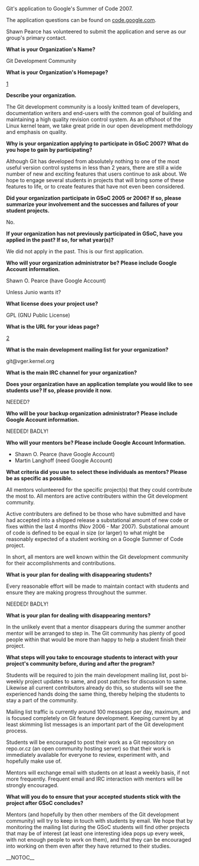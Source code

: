 Git's application to Google's Summer of Code 2007.

The application questions can be found on [http://code.google.com/support/bin/answer.py?answer=60303&topic=10727 code.google.com].

Shawn Pearce has volunteered to submit the application and serve as our group's primary contact.

<b> What is your Organization's Name? </b>

Git Development Community

<b> What is your Organization's Homepage? </b>

[http://git.or.cz/]

<b> Describe your organization. </b>

The Git development community is a loosly knitted team of developers,
documentation writers and end-users with the common goal of
building and maintaining a high quality revision control system.
As an offshoot of the Linux kernel team, we take great pride in
our open development methdology and emphasis on quality.

''' Why is your organization applying to participate in GSoC 2007? What
do you hope to gain by participating? '''

Although Git has developed from absolutely nothing to one of the
most useful version control systems in less than 2 years, there are
still a wide number of new and exciting features that users continue
to ask about.  We hope to engage several students in projects that
will bring some of these features to life, or to create features
that have not even been considered.

''' Did your organization participate in GSoC 2005 or 2006? If so,
please summarize your involvement and the successes and failures
of your student projects. '''

No.

''' If your organization has not previously participated in GSoC,
have you applied in the past? If so, for what year(s)? '''

We did not apply in the past.  This is our first application.

''' Who will your organization administrator be? Please include Google
Account information. '''

Shawn O. Pearce (have Google Account)

Unless Junio wants it?

<b> What license does your project use? </b>

GPL (GNU Public License)

<b> What is the URL for your ideas page? </b>

[http://git.or.cz/gitwiki/SoC2007Ideas]

<b> What is the main development mailing list for your organization? </b>

git@vger.kernel.org

<b> What is the main IRC channel for your organization? </b>

<!-- #git on irc.freenode.org.
 -->

''' Does your organization have an application template you would like
to see students use? If so, please provide it now. '''

NEEDED?

''' Who will be your backup organization administrator? Please include
Google Account information. '''

NEEDED!  BADLY!

''' Who will your mentors be? Please include Google Account
Information. '''

* Shawn O. Pearce (have Google Account)
* Martin Langhoff (need Google Account)

''' What criteria did you use to select these individuals as
mentors? Please be as specific as possible. '''

All mentors volunteered for the specific project(s) that they could
contribute the most to.  All mentors are active contributers within
the Git development community.

Active contributers are defined to be those who have submitted and
have had accepted into a shipped release a substational amount of
new code or fixes within the last 4 months (Nov 2006 - Mar 2007).
Substational amount of code is defined to be equal in size (or
larger) to what might be reasonably expected of a student working
on a Google Summer of Code project.

In short, all mentors are well known within the Git development
community for their accomplishments and contributions.

<b> What is your plan for dealing with disappearing students? </b>

Every reasonable effort will be made to maintain contact with
students and ensure they are making progress throughout the summer.

NEEDED! BADLY!

<b> What is your plan for dealing with disappearing mentors? </b>

In the unlikely event that a mentor disappears during the summer
another mentor will be arranged to step in.  The Git community has
plenty of good people within that would be more than happy to help
a student finish their project.

''' What steps will you take to encourage students to interact with
your project's community before, during and after the program? '''

Students will be required to join the main development mailing
list, post bi-weekly project updates to same, and post patches for
discussion to same.  Likewise all current contributors already do
this, so students will see the experienced hands doing the same
thing, thereby helping the students to stay a part of the community.

Mailing list traffic is currently around 100 messages per day,
maximum, and is focused completely on Git feature development.
Keeping current by at least skimming list messages is an important
part of the Git development process.

Students will be encouraged to post their work as a Git repository
on repo.or.cz (an open community hosting server) so that their work
is immediately available for everyone to review, experiment with,
and hopefully make use of.

Mentors will exchange email with students on at least a weekly basis,
if not more frequently.  Frequent email and IRC interaction with
mentors will be strongly encouraged.

''' What will you do to ensure that your accepted students stick with
the project after GSoC concludes? '''

Mentors (and hopefully by then other members of the Git development
community) will try to keep in touch with students by email.  We hope
that by monitoring the mailing list during the GSoC students will
find other projects that may be of interest (at least one interesting
idea pops up every week, with not enough people to work on them),
and that they can be encouraged into working on them even after
they have returned to their studies.

__NOTOC__